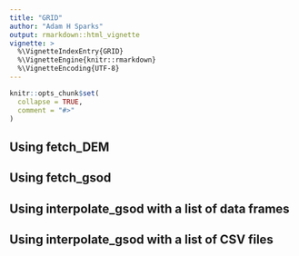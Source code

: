 ```yaml
---
title: "GRID"
author: "Adam H Sparks"
output: rmarkdown::html_vignette
vignette: >
  %\VignetteIndexEntry{GRID}
  %\VignetteEngine{knitr::rmarkdown}
  %\VignetteEncoding{UTF-8}
---
```


```r
knitr::opts_chunk$set(
  collapse = TRUE,
  comment = "#>"
)
```

## Using fetch_DEM


## Using fetch_gsod


## Using interpolate_gsod with a list of data frames


## Using interpolate_gsod with a list of CSV files
